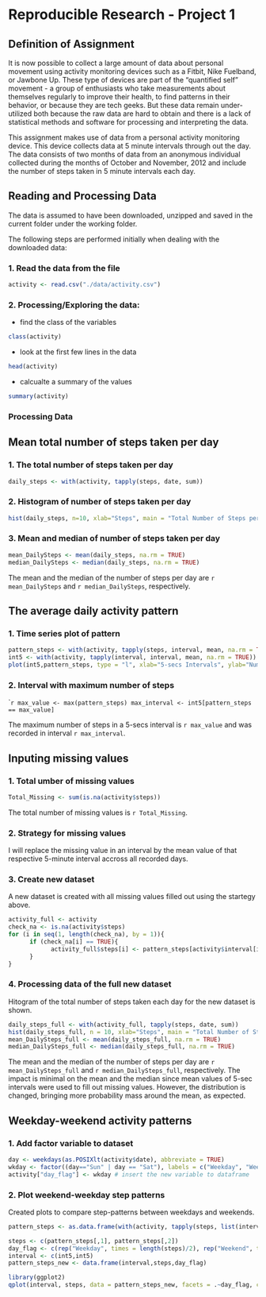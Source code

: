 Reproducible Research - Project 1 
=======================================

## Definition of Assignment
It is now possible to collect a large amount of data about personal movement using activity monitoring devices such as a Fitbit, Nike Fuelband, or Jawbone Up. These type of devices are part of the "quantified self" movement - a group of enthusiasts who take measurements about themselves regularly to improve their health, to find patterns in their behavior, or because they are tech geeks. But these data remain under-utilized both because the raw data are hard to obtain and there is a lack of statistical methods and software for processing and interpreting the data.

This assignment makes use of data from a personal activity monitoring device. This device collects data at 5 minute intervals through out the day. The data consists of two months of data from an anonymous individual collected during the months of October and November, 2012 and include the number of steps taken in 5 minute intervals each day.

## Reading and Processing Data

The data is assumed to have been downloaded, unzipped and saved in the current folder under the working folder.

The following steps are performed initially when dealing with the downloaded data:  

### 1. Read the data from the file  
```r
activity <- read.csv("./data/activity.csv")
```
### 2. Processing/Exploring the data:  
- find the class of the variables  
```r
class(activity)
```
- look at the first few lines in the data  
```r
head(activity)
```
- calcualte a summary of the values  
```r
summary(activity)
```

### Processing Data


## Mean total number of steps taken per day

### 1. The total number of steps taken per day
```r
daily_steps <- with(activity, tapply(steps, date, sum))
```  


### 2. Histogram of number of steps taken per day
```r
hist(daily_steps, n=10, xlab="Steps", main = "Total Number of Steps per Day")
```  

### 3. Mean and median of number of steps taken per day
```r
mean_DailySteps <- mean(daily_steps, na.rm = TRUE)
median_DailySteps <- median(daily_steps, na.rm = TRUE)
```

The mean and the median of the number of steps per day are `r mean_DailySteps` and `r median_DailySteps`, respectively.


## The average daily activity pattern

### 1. Time series plot of pattern 
```r
pattern_steps <- with(activity, tapply(steps, interval, mean, na.rm = TRUE)) # average of steps per interval
int5 <- with(activity, tapply(interval, interval, mean, na.rm = TRUE)) # vector with intervals
plot(int5,pattern_steps, type = "l", xlab="5-secs Intervals", ylab="Number of Steps", main = "Steps Pattern")
```

### 2. Interval with maximum number of steps 

````r
max_value <- max(pattern_steps)
max_interval <- int5[pattern_steps == max_value]
```

The maximum number of steps in a 5-secs interval is `r max_value` and was recorded in interval `r max_interval`.

## Inputing missing values

### 1. Total umber of missing values
```r
Total_Missing <- sum(is.na(activity$steps))
```
The total number of missing values is `r Total_Missing`.

### 2. Strategy for missing values
I will replace the missing value in an interval by the mean value of that respective 5-minute interval accross all recorded days. 

### 3. Create new dataset

A new dataset is created with all missing values filled out using the startegy above.

```r
activity_full <- activity
check_na <- is.na(activity$steps)
for (i in seq(1, length(check_na), by = 1)){
      if (check_na[i] == TRUE){
            activity_full$steps[i] <- pattern_steps[activity$interval[i] == int5]            
      }
}
```

### 4. Processing data of the full new dataset
Hitogram of the total number of steps taken each day for the new dataset is shown.

```r
daily_steps_full <- with(activity_full, tapply(steps, date, sum))
hist(daily_steps_full, n = 10, xlab="Steps", main = "Total Number of Steps per Day (No missing values)")
mean_DailySteps_full <- mean(daily_steps_full, na.rm = TRUE)
median_DailySteps_full <- median(daily_steps_full, na.rm = TRUE)
```

The mean and the median of the number of steps per day are `r mean_DailySteps_full` and `r median_DailySteps_full`, respectively. The impact is minimal on the mean and the median since mean values of 5-sec intervals were used to fill out missing values. However, the distribution is changed, bringing more probability mass around the mean, as expected.


## Weekday-weekend activity patterns
### 1. Add factor variable to dataset
```r
day <- weekdays(as.POSIXlt(activity$date), abbreviate = TRUE)
wkday <- factor((day=="Sun" | day == "Sat"), labels = c("Weekday", "Weekend")) # new factor variable
activity["day_flag"] <- wkday # insert the new variable to dataframe
```

### 2. Plot weekend-weekday step patterns
Created plots to compare step-patterns between weekdays and weekends.
```r
pattern_steps <- as.data.frame(with(activity, tapply(steps, list(interval, wkday), mean, na.rm = TRUE)))

steps <- c(pattern_steps[,1], pattern_steps[,2])
day_flag <- c(rep("Weekday", times = length(steps)/2), rep("Weekend", times = length(steps)/2))
interval <- c(int5,int5)
pattern_steps_new <- data.frame(interval,steps,day_flag)

library(ggplot2)
qplot(interval, steps, data = pattern_steps_new, facets = .~day_flag, color = day_flag, geom = "line")+ ggtitle("Step-patterns by weekdays vs. weekends")
```

